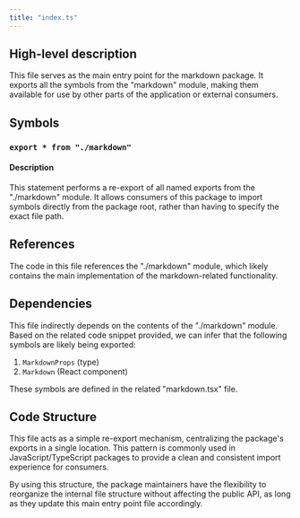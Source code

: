 ```yaml
---
title: "index.ts"
---
```


## High-level description
This file serves as the main entry point for the markdown package. It exports all the symbols from the "markdown" module, making them available for use by other parts of the application or external consumers.

## Symbols

### `export * from "./markdown"`

#### Description
This statement performs a re-export of all named exports from the "./markdown" module. It allows consumers of this package to import symbols directly from the package root, rather than having to specify the exact file path.

## References
The code in this file references the "./markdown" module, which likely contains the main implementation of the markdown-related functionality.

## Dependencies
This file indirectly depends on the contents of the "./markdown" module. Based on the related code snippet provided, we can infer that the following symbols are likely being exported:

1. `MarkdownProps` (type)
2. `Markdown` (React component)

These symbols are defined in the related "markdown.tsx" file.

## Code Structure
This file acts as a simple re-export mechanism, centralizing the package's exports in a single location. This pattern is commonly used in JavaScript/TypeScript packages to provide a clean and consistent import experience for consumers.

By using this structure, the package maintainers have the flexibility to reorganize the internal file structure without affecting the public API, as long as they update this main entry point file accordingly.